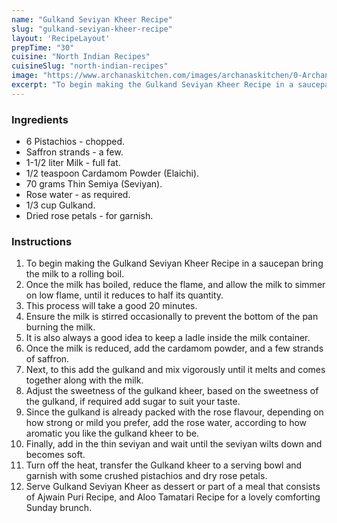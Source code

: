 ---
name: "Gulkand Seviyan Kheer Recipe"
slug: "gulkand-seviyan-kheer-recipe"
layout: 'RecipeLayout'
prepTime: "30"
cuisine: "North Indian Recipes"
cuisineSlug: "north-indian-recipes"
image: "https://www.archanaskitchen.com/images/archanaskitchen/0-Archanas-Kitchen-Recipes/2019/sevian_gulkand_kheer_recipe_8_1600.jpg"
excerpt: "To begin making the Gulkand Seviyan Kheer Recipe in a saucepan bring the milk to a rolling boil"
---

### Ingredients

- 6 Pistachios - chopped.
- Saffron strands - a few.
- 1-1/2 liter Milk - full fat.
- 1/2 teaspoon Cardamom Powder (Elaichi).
- 70 grams Thin Semiya (Seviyan).
- Rose water - as required.
- 1/3 cup Gulkand.
- Dried rose petals - for garnish.

### Instructions

1. To begin making the Gulkand Seviyan Kheer Recipe in a saucepan bring the milk to a rolling boil.
1. Once the milk has boiled, reduce the flame, and allow the milk to simmer on low flame, until it reduces to half its quantity.
1. This process will take a good 20 minutes.
1. Ensure the milk is stirred occasionally to prevent the bottom of the pan burning the milk.
1. It is also always a good idea to keep a ladle inside the milk container.
1. Once the milk is reduced, add the cardamom powder, and a few strands of saffron.
1. Next, to this add the gulkand and mix vigorously until it melts and comes together along with the milk.
1. Adjust the sweetness of the gulkand kheer, based on the sweetness of the gulkand, if required add sugar to suit your taste.
1. Since the gulkand is already packed with the rose flavour, depending on how strong or mild you prefer, add the rose water, according to how aromatic you like the gulkand kheer to be.
1. Finally, add in the thin seviyan and wait until the seviyan wilts down and becomes soft.
1. Turn off the heat, transfer the Gulkand kheer to a serving bowl and garnish with some crushed pistachios and dry rose petals.
1. Serve Gulkand Seviyan Kheer as dessert or part of a meal that consists of Ajwain Puri Recipe, and Aloo Tamatari Recipe for a lovely comforting Sunday brunch.
